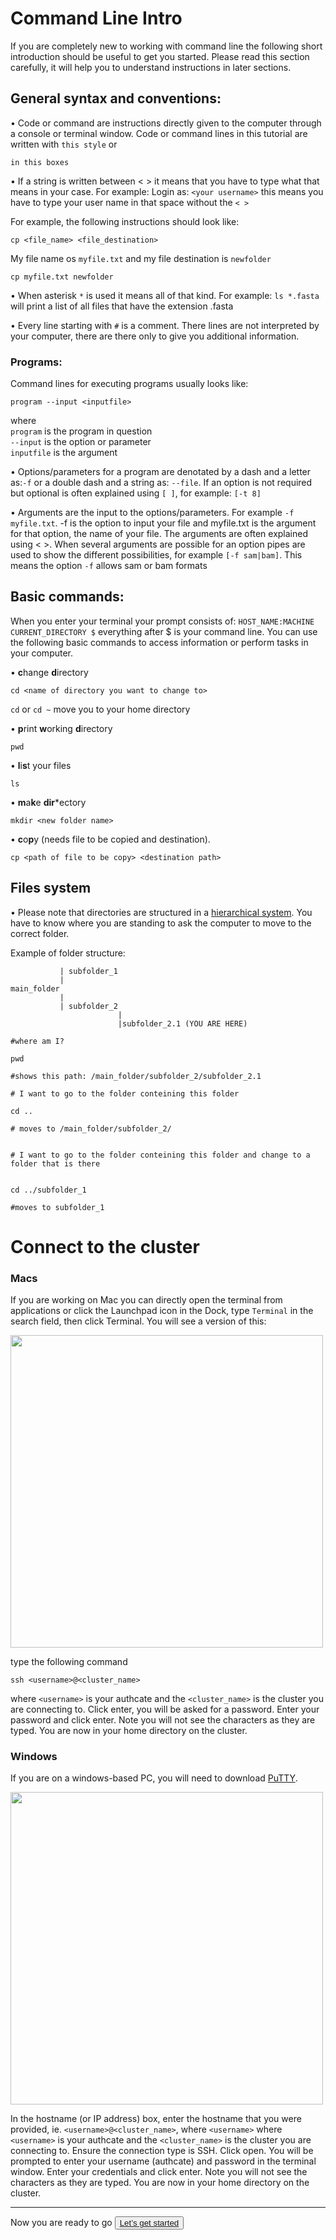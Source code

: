 # Command Line Intro

If you are completely new to working with command line the following short introduction should be useful to get you started. Please read this section carefully, it will help you to understand instructions in later sections.  

## General syntax and conventions:

•	Code or command are instructions directly given to the computer through a console or terminal window. Code or command lines in this tutorial are written with ```this style``` or 

```
in this boxes
```


•	If a string is written between < > it means that you have to type what that means in your case. For example: Login as: ```<your username>``` this means you have to type your user name in that space without the ```< >```

For example, the following instructions should look like:

```
cp <file_name> <file_destination>
```

My file name os `myfile.txt` and my file destination is `newfolder`

```
cp myfile.txt newfolder

```

•	When asterisk ```*``` is used it means all of that kind. For example: ``` ls *.fasta```  will print a list of all files that have the extension .fasta  

•	Every line starting with ```#``` is a comment. There lines are not interpreted by your computer, there are there only to give you additional information. 


### Programs:

Command lines for executing programs usually looks like: 

```
program --input <inputfile>
``` 

where  
```program``` is the program in question  
```--input``` is the option or parameter  
```inputfile``` is the argument  


• Options/parameters for a program are denotated by a dash and a letter as:``` -f``` or a double dash and a string as: ```--file```. If an option is not required but optional is often explained using ```[ ]```, for example: ```[-t 8]```  

• Arguments are the input to the options/parameters. For example ```-f myfile.txt```. -f is the option to input your file and myfile.txt is the argument for that option, the name of your file. The arguments are often explained using < >. When several arguments are possible for an option pipes are used to show the different possibilities, for example  ```[-f sam|bam]```. This means the option ```-f``` allows sam or bam formats  

## Basic commands:

When you enter your terminal your prompt consists of: ```HOST_NAME:MACHINE CURRENT_DIRECTORY $``` everything after $ is your command line. You can use the following basic commands to access information or perform tasks in your computer. 


•  **c**hange **d**irectory  

```
cd <name of directory you want to change to>
```  


```cd``` or ```cd ~``` move you to your home directory


• **p**rint **w**orking **d**irectory  

```
pwd
```

•  **l**i**s**t your files  

```
ls
```  

•  **m**a**k**e **dir***ectory

```
mkdir <new folder name>
```  

• **c**o**p**y (needs file to be copied and destination).   

```
cp <path of file to be copy> <destination path>
``` 

## Files system

• Please note that directories are structured in a [hierarchical system](https://www.geeksforgeeks.org/structures-of-directory-in-operating-system/). You have to know where you are standing to ask the computer to move to the correct folder.

Example of folder structure:

```
           | subfolder_1 
           | 
main_folder
           |
           | subfolder_2
                        |
                        |subfolder_2.1 (YOU ARE HERE)

```


```
#where am I?

pwd

#shows this path: /main_folder/subfolder_2/subfolder_2.1

# I want to go to the folder conteining this folder

cd ..

# moves to /main_folder/subfolder_2/


# I want to go to the folder conteining this folder and change to a folder that is there


cd ../subfolder_1

#moves to subfolder_1
```


# Connect to the cluster

### Macs

If you are working on Mac you can directly open the terminal from applications or click the Launchpad icon in the Dock, type ```Terminal``` in the search field, then click Terminal. You will see a version of this:
 
 
<img src="images/terminal.png" width="500">

 

type the following command 

```
ssh <username>@<cluster_name>
```

where ```<username>``` is your authcate and the ```<cluster_name>``` is the cluster you are connecting to. Click enter, you will be asked for a password. Enter your password and click enter. Note you will not see the characters as they are typed. You are now in your home directory on the cluster.


### Windows 

If you are on a windows-based PC, you will need to download [PuTTY](https://www.putty.org/).  

<img src="images/putty.png" width="500">

In the hostname (or IP address) box, enter the hostname that you were provided, ie. ```<username>@<cluster_name>```, where ```<username>``` where ```<username>``` is your authcate and the ```<cluster_name>``` is the cluster you are connecting to. Ensure the connection type is SSH. Click open. You will be prompted to enter your username (authcate) and password in the terminal window. Enter your credentials and click enter. Note you will not see the characters as they are typed. You are now in your home directory on the cluster.  

***

Now you are ready to go
<button class="g2b-button" title=""><span>[Let's get started](introduction.html)</span></button>


